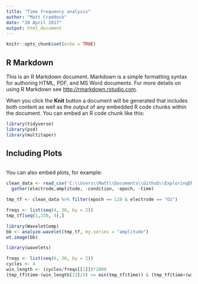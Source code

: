 ```yaml
---
title: "Time frequency analysis"
author: "Matt Craddock"
date: "28 April 2017"
output: html_document
---
```


```r
knitr::opts_chunk$set(echo = TRUE)
```

## R Markdown

This is an R Markdown document. Markdown is a simple formatting syntax for authoring HTML, PDF, and MS Word documents. For more details on using R Markdown see <http://rmarkdown.rstudio.com>.

When you click the **Knit** button a document will be generated that includes both content as well as the output of any embedded R code chunks within the document. You can embed an R code chunk like this:

```r
library(tidyverse)
library(psd)
library(multitaper)
```

## Including Plots
```r

```

You can also embed plots, for example:

```r
clean_data <- read_csv('C:\\Users\\Matt\\Documents\\Github\\ExploringERPs\\epochs_clean.csv', progress = FALSE) %>%
  gather(electrode,amplitude, -condition, -epoch, -time) 
```

```r

tmp_tf <- clean_data %>% filter(epoch == 128 & electrode == "Oz") 

freqs <- list(seq(4, 30, by = 2))
tmp_tf[seq(1,230, 4),]

library(WaveletComp)
bb <- analyze.wavelet(tmp_tf, my.series = "amplitude")
wt.image(bb)
```
```r
library(wavelets)

freqs <- list(seq(6, 30, by = 2))
cycles <- 4
win_length <- (cycles/freqs[[1]])*1000
(tmp_tf$time-(win_length[13]/2) >= min(tmp_tf$time)) & (tmp_tf$time+(win_length[13]/2) <= max(tmp_tf$time))


```

